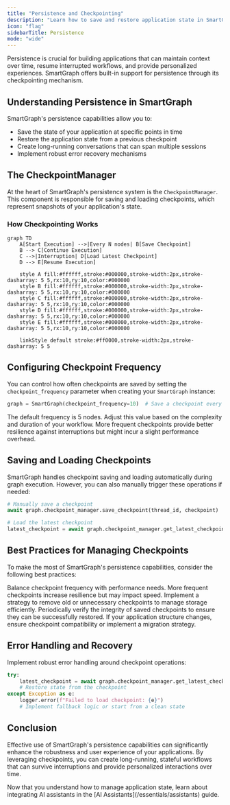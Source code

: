```yaml
---
title: "Persistence and Checkpointing"
description: "Learn how to save and restore application state in SmartGraph for persistent conversations and long-running workflows."
icon: "flag"
sidebarTitle: Persistence
mode: "wide"
---
```


Persistence is crucial for building applications that can maintain context over time, resume interrupted workflows, and provide personalized experiences. SmartGraph offers built-in support for persistence through its checkpointing mechanism.

## Understanding Persistence in SmartGraph

SmartGraph's persistence capabilities allow you to:

- Save the state of your application at specific points in time
- Restore the application state from a previous checkpoint
- Create long-running conversations that can span multiple sessions
- Implement robust error recovery mechanisms

## The CheckpointManager

At the heart of SmartGraph's persistence system is the `CheckpointManager`. This component is responsible for saving and loading checkpoints, which represent snapshots of your application's state.

### How Checkpointing Works

```mermaid
graph TD
    A[Start Execution] -->|Every N nodes| B[Save Checkpoint]
    B --> C[Continue Execution]
    C -->|Interruption| D[Load Latest Checkpoint]
    D --> E[Resume Execution]

    style A fill:#ffffff,stroke:#000000,stroke-width:2px,stroke-dasharray: 5 5,rx:10,ry:10,color:#000000
    style B fill:#ffffff,stroke:#000000,stroke-width:2px,stroke-dasharray: 5 5,rx:10,ry:10,color:#000000
    style C fill:#ffffff,stroke:#000000,stroke-width:2px,stroke-dasharray: 5 5,rx:10,ry:10,color:#000000
    style D fill:#ffffff,stroke:#000000,stroke-width:2px,stroke-dasharray: 5 5,rx:10,ry:10,color:#000000
    style E fill:#ffffff,stroke:#000000,stroke-width:2px,stroke-dasharray: 5 5,rx:10,ry:10,color:#000000

    linkStyle default stroke:#ff0000,stroke-width:2px,stroke-dasharray: 5 5
```

## Configuring Checkpoint Frequency

You can control how often checkpoints are saved by setting the `checkpoint_frequency` parameter when creating your `SmartGraph` instance:

```python
graph = SmartGraph(checkpoint_frequency=10)  # Save a checkpoint every 10 nodes
```

The default frequency is 5 nodes. Adjust this value based on the complexity and duration of your workflow. More frequent checkpoints provide better resilience against interruptions but might incur a slight performance overhead.

## Saving and Loading Checkpoints

SmartGraph handles checkpoint saving and loading automatically during graph execution. However, you can also manually trigger these operations if needed:

```python
# Manually save a checkpoint
await graph.checkpoint_manager.save_checkpoint(thread_id, checkpoint)

# Load the latest checkpoint
latest_checkpoint = await graph.checkpoint_manager.get_latest_checkpoint(thread_id)
```

## Best Practices for Managing Checkpoints

To make the most of SmartGraph's persistence capabilities, consider the following best practices:

<CardGroup cols={2}>
  <Card title="Optimize Frequency" icon="clock">
    Balance checkpoint frequency with performance needs. More frequent
    checkpoints increase resilience but may impact speed.
  </Card>
  <Card title="Clean Up Regularly" icon="broom">
    Implement a strategy to remove old or unnecessary checkpoints to manage
    storage efficiently.
  </Card>
  <Card title="Validate Checkpoints" icon="check-double">
    Periodically verify the integrity of saved checkpoints to ensure they can be
    successfully restored.
  </Card>
  <Card title="Version Your Checkpoints" icon="code-branch">
    If your application structure changes, ensure checkpoint compatibility or
    implement a migration strategy.
  </Card>
</CardGroup>

## Error Handling and Recovery

Implement robust error handling around checkpoint operations:

```python
try:
    latest_checkpoint = await graph.checkpoint_manager.get_latest_checkpoint(thread_id)
    # Restore state from the checkpoint
except Exception as e:
    logger.error(f"Failed to load checkpoint: {e}")
    # Implement fallback logic or start from a clean state
```

## Conclusion

Effective use of SmartGraph's persistence capabilities can significantly enhance the robustness and user experience of your applications. By leveraging checkpoints, you can create long-running, stateful workflows that can survive interruptions and provide personalized interactions over time.

<Card title="Next Steps" icon="arrow-right" href="/essentials/assistants">
  Now that you understand how to manage application state, learn about
  integrating AI assistants in the [AI Assistants](/essentials/assistants)
  guide.
</Card>
